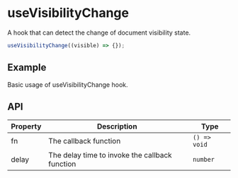 # useVisibilityChange

A hook that can detect the change of document visibility state.

```ts
useVisibilityChange((visible) => {});
```

## Example

Basic usage of useVisibilityChange hook.

<Demo src="../../components/hooks/useVisibilityChange/demo/Example.tsx" />

## API

| Property      | Description                                                               | Type                                                                                           |
| ------------- | ------------------------------------------------------------------------- | ---------------------------------------------------------------------------------------------- |
| fn            | The callback function                                                     | `() => void`                                                                                   |
| delay         | The delay time to invoke the callback function                            | `number`                                                                                       |
